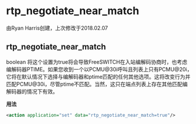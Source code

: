# rtp_negotiate_near_match 

由Ryan Harris创建，上次修改于2018.02.07

## rtp_negotiate_near_match

boolean 将这个设置为true将会导致FreeSWITCH在入站编解码协商时，也考虑编解码器PTIME。如果您收到一个以PCMU@30i呼叫且列表上只有PCMU@20i，它将在默认情况下选择与编解码器和ptime匹配的任何其他选项。这将改变行为并匹配PCMU@30i，尽管ptime不匹配。当然，这只在端点列表上存在其他匹配编解码器的情况下有效。

**用法**

```xml
<action application="set" data="rtp_negotiate_near_match=true"/>
```